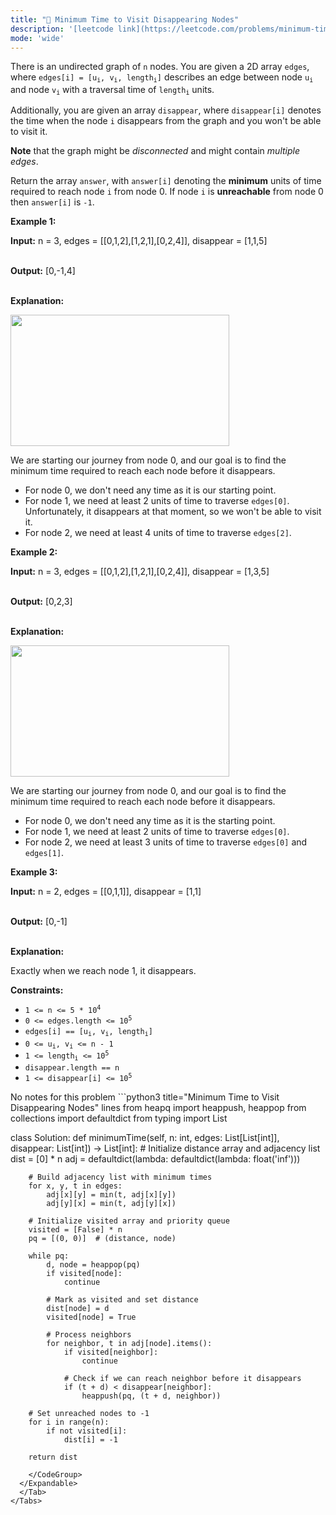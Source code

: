 ```yaml
---
title: "🧀 Minimum Time to Visit Disappearing Nodes"
description: '[leetcode link](https://leetcode.com/problems/minimum-time-to-visit-disappearing-nodes/description/)'
mode: 'wide'
---
```

<Tabs>
  <Tab title="Question" icon="circle-question" iconType="regular">
    <Card>
      <p>There is an undirected graph of <code>n</code> nodes. You are given a 2D array <code>edges</code>, where <code>edges[i] = [u<sub>i</sub>, v<sub>i</sub>, length<sub>i</sub>]</code> describes an edge between node <code>u<sub>i</sub></code> and node <code>v<sub>i</sub></code> with a traversal time of <code>length<sub>i</sub></code> units.</p>  <p>Additionally, you are given an array <code>disappear</code>, where <code>disappear[i]</code> denotes the time when the node <code>i</code> disappears from the graph and you won&#39;t be able to visit it.</p>  <p><strong>Note</strong>&nbsp;that the graph might be <em>disconnected</em> and might contain <em>multiple edges</em>.</p>  <p>Return the array <code>answer</code>, with <code>answer[i]</code> denoting the <strong>minimum</strong> units of time required to reach node <code>i</code> from node 0. If node <code>i</code> is <strong>unreachable</strong> from node 0 then <code>answer[i]</code> is <code>-1</code>.</p>   <p><strong class="example">Example 1:</strong></p>  <div class="example-block"> <p><strong>Input:</strong> <span class="example-io">n = 3, edges = [[0,1,2],[1,2,1],[0,2,4]], disappear = [1,1,5]</span></p>  <p><br/> <strong>Output:</strong> <span class="example-io">[0,-1,4]</span></p>  <p><br/> <strong>Explanation:</strong></p>  <p><img alt="" src="https://assets.leetcode.com/uploads/2024/08/11/output-onlinepngtools.png" style="width: 350px; height: 210px;" /></p>  <p>We are starting our journey from node 0, and our goal is to find the minimum time required to reach each node before it disappears.</p>  <ul>  <li>For node 0, we don&#39;t need any time as it is our starting point.</li>  <li>For node 1, we need at least 2 units of time to traverse <code>edges[0]</code>. Unfortunately, it disappears at that moment, so we won&#39;t be able to visit it.</li>  <li>For node 2, we need at least 4 units of time to traverse <code>edges[2]</code>.</li> </ul> </div>  <p><strong class="example">Example 2:</strong></p>  <div class="example-block"> <p><strong>Input:</strong> <span class="example-io">n = 3, edges = [[0,1,2],[1,2,1],[0,2,4]], disappear = [1,3,5]</span></p>  <p><br/> <strong>Output:</strong> <span class="example-io">[0,2,3]</span></p>  <p><br/> <strong>Explanation:</strong></p>  <p><img alt="" src="https://assets.leetcode.com/uploads/2024/08/11/output-onlinepngtools-1.png" style="width: 350px; height: 210px;" /></p>  <p>We are starting our journey from node 0, and our goal is to find the minimum time required to reach each node before it disappears.</p>  <ul>  <li>For node 0, we don&#39;t need any time as it is the starting point.</li>  <li>For node 1, we need at least 2 units of time to traverse <code>edges[0]</code>.</li>  <li>For node 2, we need at least 3 units of time to traverse <code>edges[0]</code> and <code>edges[1]</code>.</li> </ul> </div>  <p><strong class="example">Example 3:</strong></p>  <div class="example-block"> <p><strong>Input:</strong> <span class="example-io">n = 2, edges = [[0,1,1]], disappear = [1,1]</span></p>  <p><br/> <strong>Output:</strong> <span class="example-io">[0,-1]</span></p>  <p><br/> <strong>Explanation:</strong></p>  <p>Exactly when we reach node 1, it disappears.</p> </div>   <p><strong>Constraints:</strong></p>  <ul>  <li><code>1 &lt;= n &lt;= 5 * 10<sup>4</sup></code></li>  <li><code>0 &lt;= edges.length &lt;= 10<sup>5</sup></code></li>  <li><code>edges[i] == [u<sub>i</sub>, v<sub>i</sub>, length<sub>i</sub>]</code></li>  <li><code>0 &lt;= u<sub>i</sub>, v<sub>i</sub> &lt;= n - 1</code></li>  <li><code>1 &lt;= length<sub>i</sub> &lt;= 10<sup>5</sup></code></li>  <li><code>disappear.length == n</code></li>  <li><code>1 &lt;= disappear[i] &lt;= 10<sup>5</sup></code></li> </ul> 
    </Card>
  </Tab>
  <Tab title="Solution" icon="lightbulb" iconType="regular" >
    <Card>
      No notes for this problem
</Card>
  <Expandable title="code">
    <CodeGroup dropdown>
```python3 title="Minimum Time to Visit Disappearing Nodes" lines
from heapq import heappush, heappop
from collections import defaultdict
from typing import List

class Solution:
    def minimumTime(self, n: int, edges: List[List[int]], disappear: List[int]) -> List[int]:
        # Initialize distance array and adjacency list
        dist = [0] * n
        adj = defaultdict(lambda: defaultdict(lambda: float('inf')))
        
        # Build adjacency list with minimum times
        for x, y, t in edges:
            adj[x][y] = min(t, adj[x][y])
            adj[y][x] = min(t, adj[y][x])
        
        # Initialize visited array and priority queue
        visited = [False] * n
        pq = [(0, 0)]  # (distance, node)
        
        while pq:
            d, node = heappop(pq)
            if visited[node]:
                continue
                
            # Mark as visited and set distance
            dist[node] = d
            visited[node] = True
            
            # Process neighbors
            for neighbor, t in adj[node].items():
                if visited[neighbor]:
                    continue
                    
                # Check if we can reach neighbor before it disappears
                if (t + d) < disappear[neighbor]:
                    heappush(pq, (t + d, neighbor))
        
        # Set unreached nodes to -1
        for i in range(n):
            if not visited[i]:
                dist[i] = -1
                
        return dist
```
    </CodeGroup>
  </Expandable>
  </Tab>
</Tabs>